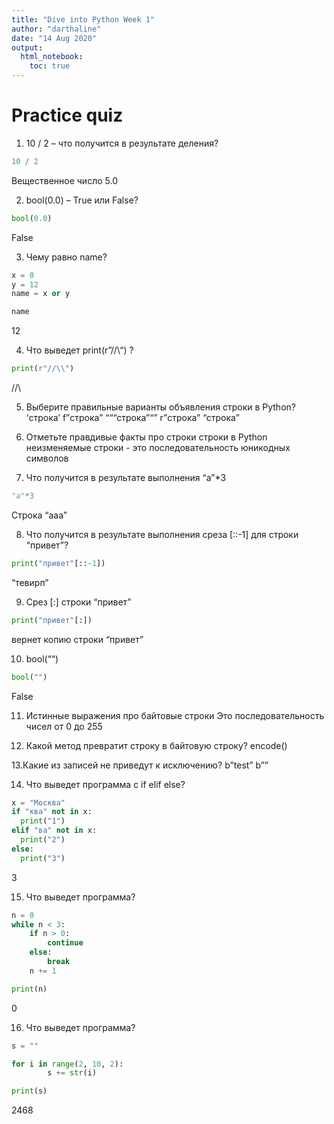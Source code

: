 ```yaml
---
title: "Dive into Python Week 1"
author: "darthaline"
date: "14 Aug 2020"
output:
  html_notebook:
    toc: true
---
```


# Practice quiz

1. 10 / 2 – что получится в результате деления?
```python
10 / 2
```
Вещественное число 5.0

2. bool(0.0) – True или False?
```python
bool(0.0)
```
False

3. Чему равно name?
```python
x = 0
y = 12
name = x or y

name
```
12

4. Что выведет print(r"//\\") ?
```python
print(r"//\\")
```
//\\

5. Выберите правильные варианты объявления строки в Python?
'строка'
f"строка"
"""строка"""
r"строка"
"строка"

6. Отметьте правдивые факты про строки
строки в Python неизменяемые
строки - это последовательность юникодных символов

7. Что получится в результате выполнения "a"*3 
```python
"a"*3 
```
Строка "aaa"

8. Что получится в результате выполнения среза [::-1] для строки “привет”?
```python
print("привет"[::-1])
```
“тевирп”

9. Срез [:] строки "привет"
```python
print("привет"[:])
```
вернет копию строки "привет"

10. bool("")
```python
bool("")
```
False

11. Истинные выражения про байтовые строки
Это последовательность чисел от 0 до 255

12. Какой метод превратит строку в байтовую строку?
encode()

13.Какие из записей не приведут к исключению?
b"test"
b""

14. Что выведет программа с if elif else?
```python
x = "Москва"
if "ква" not in x:
  print("1")
elif "ва" not in x:
  print("2")
else:
  print("3")
```
3

15. Что выведет программа?
```python
n = 0
while n < 3:
    if n > 0:
        continue
    else:
        break
    n += 1

print(n)
```
0

16. Что выведет программа?
```python
s = ""

for i in range(2, 10, 2):
		s += str(i)

print(s)
```
2468
